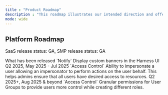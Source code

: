```yaml
---
title : "Product Roadmap"
description : "This roadmap illustrates our intended direction and offers a sneak peek at several planned features. These features have been prioritized based on valuable input directly sourced from our customers. You are welcome to submit your own product ideas to the [Harness Idea Portal](https://ideas.harness.io/)."
mode: wide
---
```


## Platform Roadmap
SaaS release status: GA, SMP release status: GA


<CardGroup cols={3}>

<Card title="Released" icon="check" iconType="solid">
What has been released
<Card title="Custom banners">
`Notify`
Display custom banners in the Harness UI
</Card>
</Card>

<Card title="Now" icon="clock" iconType="solid">
Q2 2025, May 2025 - Jul 2025
<Card title="Impersonate a user">
`Access Control`
Ability to impersonate a user allowing an impersonator to perform actions on the user behalf. This helps admins ensure that all users have desired access to resources.
</Card>
</Card>

<Card title="Later" icon="calendar-days" iconType="solid">
Q2 2025+, Aug 2025 & beyond
<Card title="Granular RBAC Permissions for User Groups">
`Access Control`
Granular permissions for User Groups to provide users more control while creating different roles.
</Card>
</Card>

</CardGroup>
